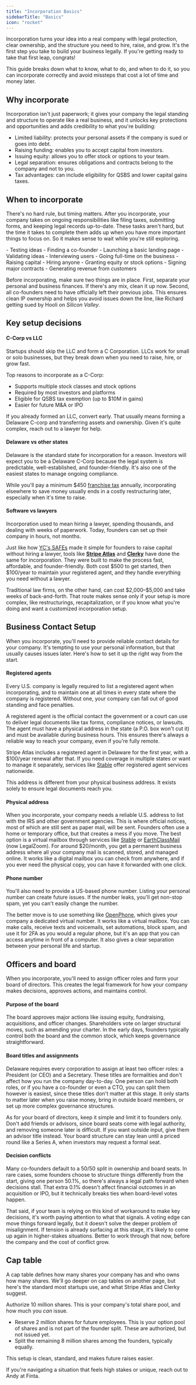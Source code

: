 ```yaml
---
title: "Incorporation Basics"
sidebarTitle: "Basics"
icon: "rocket"
---
```


Incorporation turns your idea into a real company with legal protection, clear ownership, and the structure you need to hire, raise, and grow. It's the first step you take to build your business legally. If you're getting ready to take that first leap, congrats! 

This guide breaks down what to know, what to do, and when to do it, so you can incorporate correctly and avoid missteps that cost a lot of time and money later. 

## **Why incorporate**

Incorporation isn't just paperwork; it gives your company the legal standing and structure to operate like a real business, and it unlocks key protections and opportunities and adds credibility to what you're building:

- Limited liability: protects your personal assets if the company is sued or goes into debt.
- Raising funding: enables you to accept capital from investors.
- Issuing equity: allows you to offer stock or options to your team.
- Legal separation: ensures obligations and contracts belong to the company and not to you.
- Tax advantages: can include eligibility for QSBS and lower capital gains taxes.

## **When to incorporate**

There's no hard rule, but timing matters. After you incorporate, your company takes on ongoing responsibilities like filing taxes, submitting forms, and keeping legal records up-to-date. These tasks aren't hard, but the time it takes to complete them adds up when you have more important things to focus on. So it makes sense to wait while you're still exploring.

<Tabs>
  <Tab title="When to wait">
    - Testing ideas
    - Finding a co-founder
    - Launching a basic landing page
    - Validating ideas
    - Interviewing users
  </Tab>
  <Tab title="When to incorporate">
    - Going full-time on the business
    - Raising capital
    - Hiring anyone
    - Granting equity or stock options
    - Signing major contracts
    - Generating revenue from customers
  </Tab>
</Tabs>

Before incorporating, make sure two things are in place. First, separate your personal and business finances. If there's any mix, clean it up now. Second, all co-founders need to have officially left their previous jobs. This ensures clean IP ownership and helps you avoid issues down the line, like Richard getting sued by Hooli on *Silicon Valley*.

## Key setup decisions

#### **C-Corp vs LLC**

Startups should skip the LLC and form a C Corporation. LLCs work for small or solo businesses, but they break down when you need to raise, hire, or grow fast.

Top reasons to incorporate as a C-Corp:

- Supports multiple stock classes and stock options
- Required by most investors and platforms
- Eligible for QSBS tax exemption (up to $10M in gains)
- Easier for future M&A or IPO

If you already formed an LLC, convert early. That usually means forming a Delaware C-corp and transferring assets and ownership. Given it's quite complex, reach out to a lawyer for help.

#### **Delaware vs other states**

Delaware is the standard state for incorporation for a reason. Investors will expect you to be a Delaware C-Corp because the legal system is predictable, well-established, and founder-friendly. It's also one of the easiest states to manage ongoing compliance.

While you'll pay a minimum $450 [franchise tax](https://revenue.delaware.gov/business-tax-forms/annual-report-franchise-tax/) annually, incorporating elsewhere to save money usually ends in a costly restructuring later, especially when it's time to raise.

#### Software vs lawyers

Incorporation used to mean hiring a lawyer, spending thousands, and dealing with weeks of paperwork. Today, founders can set up their company in hours, not months.  

Just like how [YC's SAFEs](https://www.ycombinator.com/documents) made it simple for founders to raise capital without hiring a lawyer, tools like [**Stripe Atlas**](https://stripe.com/atlas) and [**Clerky**](https://www.clerky.com/) have done the same for incorporation. They were built to make the process fast, affordable, and founder-friendly. Both cost \$500 to get started, then $100/year to maintain your registered agent, and they handle everything you need without a lawyer.

Traditional law firms, on the other hand, can cost \$2,000–$5,000 and take weeks of back-and-forth. That route makes sense only if your setup is more complex, like restructurings, recapitalization, or if you know what you're doing and want a customized incorporation setup. 

## **Business Contact Setup**

When you incorporate, you'll need to provide reliable contact details for your company. It's tempting to use your personal information, but that usually causes issues later. Here's how to set it up the right way from the start.

#### Registered agents

Every U.S. company is legally required to list a registered agent when incorporating, and to maintain one at all times in every state where the company is registered. Without one, your company can fall out of good standing and face penalties.

A registered agent is the official contact the government or a court can use to deliver legal documents like tax forms, compliance notices, or lawsuits. The agent must have a physical address in the state (a P.O. box won't cut it) and must be available during business hours. This ensures there's always a reliable way to reach your company, even if you're fully remote.

Stripe Atlas includes a registered agent in Delaware for the first year, with a $100/year renewal after that. If you need coverage in multiple states or want to manage it separately, services like [Stable](https://www.usestable.com/) offer registered agent services nationwide.

This address is different from your physical business address. It exists solely to ensure legal documents reach you. 

#### **Physical address**

When you incorporate, your company needs a reliable U.S. address to list with the IRS and other government agencies. This is where official notices, most of which are still sent as paper mail, will be sent. Founders often use a home or temporary office, but that creates a mess if you move. The best option is a virtual mailbox through services like [Stable](https://www.usestable.com/) or [EarthClassMail](https://app.earthclassmail.com/login) (now LegalZoom). For around $20/month, you get a permanent business address where all your company mail is scanned, stored, and managed online. It works like a digital mailbox you can check from anywhere, and if you ever need the physical copy, you can have it forwarded with one click.

#### **Phone number**

You'll also need to provide a US-based phone number. Listing your personal number can create future issues. If the number leaks, you'll get non-stop spam, yet you can't easily change the number. 

The better move is to use something like [OpenPhone](https://www.openphone.com/), which gives your company a dedicated virtual number. It works like a virtual mailbox. You can make calls, receive texts and voicemails, set automations, block spam, and use it for 2FA as you would a regular phone, but it's an app that you can access anytime in front of a computer. It also gives a clear separation between your personal life and startup. 

## **Officers and board**

When you incorporate, you'll need to assign officer roles and form your board of directors. This creates the legal framework for how your company makes decisions, approves actions, and maintains control.

#### Purpose of the board

The board approves major actions like issuing equity, fundraising, acquisitions, and officer changes. Shareholders vote on larger structural moves, such as amending your charter. In the early days, founders typically control both the board and the common stock, which keeps governance straightforward.

#### Board titles and assignments

Delaware requires every corporation to assign at least two officer roles: a President (or CEO) and a Secretary. These titles are formalities and don't affect how you run the company day-to-day. One person can hold both roles, or if you have a co-founder or even a CTO, you can split them however is easiest, since these titles don't matter at this stage. It only starts to matter later when you raise money, bring in outside board members, or set up more complex governance structures.

As for your board of directors, keep it simple and limit it to founders only. Don't add friends or advisors, since board seats come with legal authority, and removing someone later is difficult. If you want outside input, give them an advisor title instead. Your board structure can stay lean until a priced round like a Series A, when investors may request a formal seat.

#### Decision conflicts

Many co-founders default to a 50/50 split in ownership and board seats. In rare cases, some founders choose to structure things differently from the start, giving one person 50.1%, so there's always a legal path forward when decisions stall. That extra 0.1% doesn't affect financial outcomes in an acquisition or IPO, but it technically breaks ties when board-level votes happen.

That said, if your team is relying on this kind of workaround to make key decisions, it's worth paying attention to what that signals. A voting edge can move things forward legally, but it doesn't solve the deeper problem of misalignment. If tension is already surfacing at this stage, it's likely to come up again in higher-stakes situations. Better to work through that now, before the company and the cost of conflict grow.

## **Cap table**

A cap table defines how many shares your company has and who owns how many shares. We'll go deeper on cap tables on another page, but here's the standard most startups use, and what Stripe Atlas and Clerky suggest.

Authorize 10 million shares. This is your company's total share pool, and how much you *can* issue.
- Reserve 2 million shares for future employees. This is your option pool of shares and is not part of the founder split. These are authorized, but not issued yet.
- Split the remaining 8 million shares among the founders, typically equally.

This setup is clean, standard, and makes future raises easier.

If you're navigating a situation that feels high stakes or unique, reach out to Andy at Finta.

